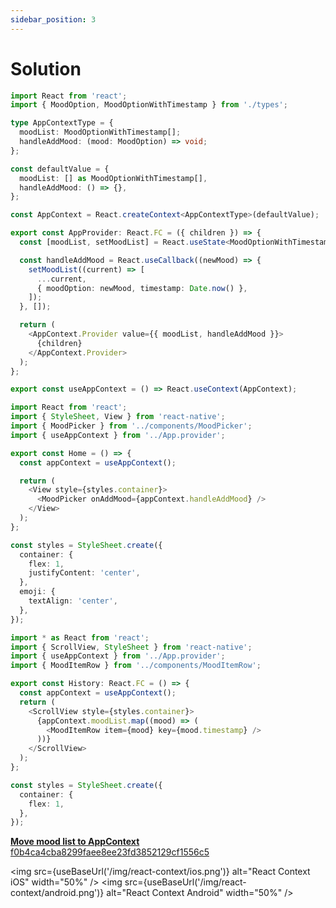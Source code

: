 ```yaml
---
sidebar_position: 3
---
```



# Solution

```ts title="src/App/provider.tsx"
import React from 'react';
import { MoodOption, MoodOptionWithTimestamp } from './types';

type AppContextType = {
  moodList: MoodOptionWithTimestamp[];
  handleAddMood: (mood: MoodOption) => void;
};

const defaultValue = {
  moodList: [] as MoodOptionWithTimestamp[],
  handleAddMood: () => {},
};

const AppContext = React.createContext<AppContextType>(defaultValue);

export const AppProvider: React.FC = ({ children }) => {
  const [moodList, setMoodList] = React.useState<MoodOptionWithTimestamp[]>([]);

  const handleAddMood = React.useCallback((newMood) => {
    setMoodList((current) => [
      ...current,
      { moodOption: newMood, timestamp: Date.now() },
    ]);
  }, []);

  return (
    <AppContext.Provider value={{ moodList, handleAddMood }}>
      {children}
    </AppContext.Provider>
  );
};

export const useAppContext = () => React.useContext(AppContext);
```

```ts title="src/screens/Home.tsx"
import React from 'react';
import { StyleSheet, View } from 'react-native';
import { MoodPicker } from '../components/MoodPicker';
import { useAppContext } from '../App.provider';

export const Home = () => {
  const appContext = useAppContext();

  return (
    <View style={styles.container}>
      <MoodPicker onAddMood={appContext.handleAddMood} />
    </View>
  );
};

const styles = StyleSheet.create({
  container: {
    flex: 1,
    justifyContent: 'center',
  },
  emoji: {
    textAlign: 'center',
  },
});
```

```ts title="src/screens/History.tsx"
import * as React from 'react';
import { ScrollView, StyleSheet } from 'react-native';
import { useAppContext } from '../App.provider';
import { MoodItemRow } from '../components/MoodItemRow';

export const History: React.FC = () => {
  const appContext = useAppContext();
  return (
    <ScrollView style={styles.container}>
      {appContext.moodList.map((mood) => (
        <MoodItemRow item={mood} key={mood.timestamp} />
      ))}
    </ScrollView>
  );
};

const styles = StyleSheet.create({
  container: {
    flex: 1,
  },
});
```

[**Move mood list to AppContext** f0b4ca4cba8299faee8ee23fd3852129cf1556c5](https://github.com/kadikraman/mood-tracker/commit/f0b4ca4cba8299faee8ee23fd3852129cf1556c5)

<img
  src={useBaseUrl('/img/react-context/ios.png')}
  alt="React Context iOS"
  width="50%"
/>
<img
  src={useBaseUrl('/img/react-context/android.png')}
  alt="React Context Android"
  width="50%"
/>

